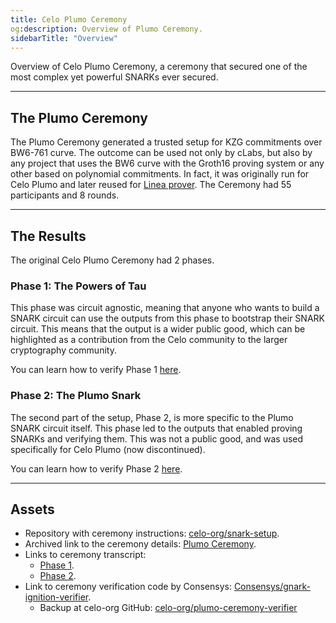 ```yaml
---
title: Celo Plumo Ceremony
og:description: Overview of Plumo Ceremony.
sidebarTitle: "Overview"
---
```


Overview of Celo Plumo Ceremony, a ceremony that secured one of the most complex yet powerful SNARKs ever secured.

---

## The Plumo Ceremony

The Plumo Ceremony generated a trusted setup for KZG commitments over BW6-761 curve. The outcome can be used not only by cLabs, but also by any project that uses the BW6 curve with the Groth16 proving system or any other based on polynomial commitments. In fact, it was originally run for Celo Plumo and later reused for [Linea prover](https://l2beat.com/zk-catalog/lineaprover). The Ceremony had 55 participants and 8 rounds.

---

## The Results

The original Celo Plumo Ceremony had 2 phases.

### Phase 1: The Powers of Tau

This phase was circuit agnostic, meaning that anyone who wants to build a SNARK circuit can use the outputs from this phase to bootstrap their SNARK circuit. This means that the output is a wider public good, which can be highlighted as a contribution from the Celo community to the larger cryptography community.

You can learn how to verify Phase 1 [here](plumo/verification-phase-1).

### Phase 2: The Plumo Snark

The second part of the setup, Phase 2, is more specific to the Plumo SNARK circuit itself. This phase led to the outputs that enabled proving SNARKs and verifying them. This was not a public good, and was used specifically for Celo Plumo (now discontinued).

You can learn how to verify Phase 2 [here](plumo/verification-phase-2).

---

## Assets

- Repository with ceremony instructions: [celo-org/snark-setup](https://github.com/celo-org/snark-setup?tab=readme-ov-file).
- Archived link to the ceremony details: [Plumo Ceremony](https://web.archive.org/web/20221201203227/https://celo.org/plumo).
- Links to ceremony transcript:
    - [Phase 1](https://console.cloud.google.com/storage/browser/plumoceremonyphase1).
    - [Phase 2](https://console.cloud.google.com/storage/browser/plumoceremonyphase2).
- Link to ceremony verification code by Consensys: [Consensys/gnark-ignition-verifier](https://github.com/Consensys/gnark-ignition-verifier/blob/feat/celo_parser/celo/main.go).
    - Backup at celo-org GitHub: [celo-org/plumo-ceremony-verifier](https://github.com/celo-org/plumo-ceremony-verifier)
